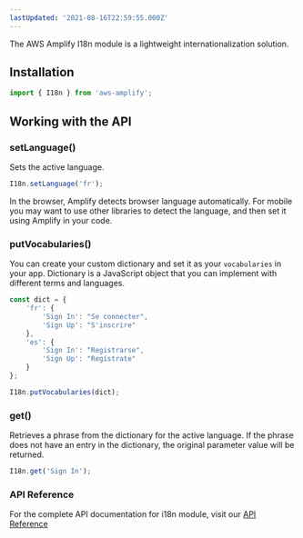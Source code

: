```yaml
---
lastUpdated: '2021-08-16T22:59:55.000Z'
---
```

The AWS Amplify I18n module is a lightweight internationalization solution.

## Installation

```javascript
import { I18n } from 'aws-amplify';
```

## Working with the API

### setLanguage()

Sets the active language.

```javascript
I18n.setLanguage('fr');
```

In the browser, Amplify detects browser language automatically. For mobile you may want to use other libraries to detect the language, and then set it using Amplify in your code.

### putVocabularies()

You can create your custom dictionary and set it as your `vocabularies` in your app. Dictionary is a JavaScript object that you can implement with different terms and languages.

```javascript
const dict = {
    'fr': {
        'Sign In': "Se connecter",
        'Sign Up': "S'inscrire"
    },
    'es': {
        'Sign In': "Registrarse",
        'Sign Up': "Regístrate"
    }
};

I18n.putVocabularies(dict);
```

### get()

Retrieves a phrase from the dictionary for the active language. If the phrase does not have an entry in the dictionary, the original parameter value will be returned.

```javascript
I18n.get('Sign In');
```

### API Reference

For the complete API documentation for i18n module, visit our [API Reference](https://aws-amplify.github.io/amplify-js/api/classes/i18n.html)
